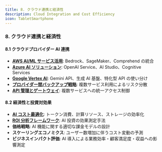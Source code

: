 ```yaml
---
title: 8. クラウド連携と経済性
description: Cloud Integration and Cost Efficiency
icon: TabletSmartphone
---
```


### 8. クラウド連携と経済性

#### 8.1 クラウドプロバイダー AI 連携

- [**AWS AI/ML サービス活用**](./08-cloud-integration-and-cost-efficiency/01-01_leveraging_aws_ai_ml_services): Bedrock、SageMaker、Comprehend の統合
- [**Azure AI ソリューション**](./08-cloud-integration-and-cost-efficiency/01-02_azure_ai_solution): OpenAI Service、AI Studio、Cognitive Services
- [**Google Vertex AI**](./08-cloud-integration-and-cost-efficiency/01-03_google_vertex_ai): Gemini API、生成 AI 基盤、特化型 API の使い分け
- [**プロバイダー間バックアップ戦略**](.08-cloud-integration-and-cost-efficiency/01-04_cross_provider_backup_strategy): 複数サービス利用によるリスク分散
- [**API 管理とゲートウェイ**](./08-cloud-integration-and-cost-efficiency/01-05_api_management_and_gateway): 複数サービスへの統一アクセス制御

#### 8.2 経済性と投資対効果

- [**AI コスト最適化**](./08-cloud-integration-and-cost-efficiency/02-01_ai_cost_optimization): トークン消費、計算リソース、ストレージの効率化
- [**ROI 分析フレームワーク**](./08-cloud-integration-and-cost-efficiency/02-02_roi_analysis_framework): AI 投資の効果測定手法
- **価格戦略**: AI 機能に関する適切な課金モデルの設計
- **スケーリングエコノミクス**: ユーザー数増加に伴うコスト変動の予測
- **ビジネスインパクト評価**: AI 導入による業務効率・顧客満足度・収益への影響測定
